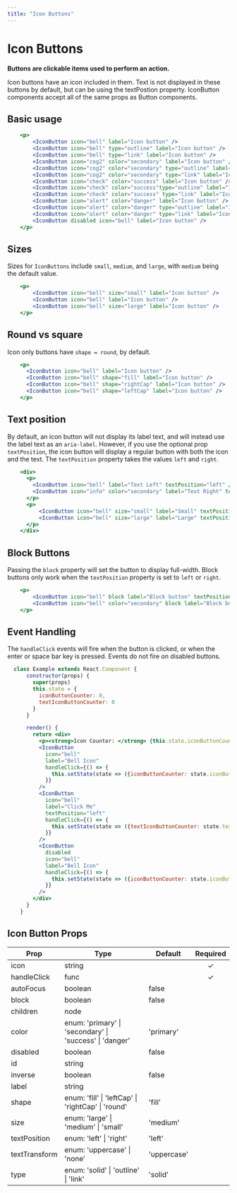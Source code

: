 ```yaml
---
title: "Icon Buttons"
---
```


# Icon Buttons

**Buttons are clickable items used to perform an action.**

Icon buttons have an icon included in them.  Text is not displayed in these buttons by default, but can be using the textPostion property.
IconButton components accept all of the same props as Button components.

## Basic usage

```.jsx
    <p>
        <IconButton icon="bell" label="Icon button" />
        <IconButton icon="bell" type="outline" label="Icon button" />
        <IconButton icon="bell" type="link" label="Icon button" />
        <IconButton icon="cog2" color="secondary" label="Icon button" />
        <IconButton icon="cog2" color="secondary" type="outline" label="Icon button" />
        <IconButton icon="cog2" color="secondary" type="link" label="Icon button" />
        <IconButton icon="check" color="success" label="Icon button" />
        <IconButton icon="check" color="success"type="outline" label="Icon button" />
        <IconButton icon="check" color="success" type="link" label="Icon button" />
        <IconButton icon="alert" color="danger" label="Icon button" />
        <IconButton icon="alert" color="danger" type="outline" label="Icon button" />
        <IconButton icon="alert" color="danger" type="link" label="Icon button" />
        <IconButton disabled icon="bell" label="Icon button" />
    </p>
```

## Sizes

Sizes for `IconButtons` include `small`, `medium`, and `large`, with `medium` being the default value.

```.jsx
    <p>
        <IconButton icon="bell" size="small" label="Icon button" />
        <IconButton icon="bell" label="Icon button" />
        <IconButton icon="bell" size="large" label="Icon button" />
    </p>
```

## Round vs square

Icon only buttons have `shape = round`, by default.

```.jsx
    <p>
      <IconButton icon="bell" label="Icon button" />
      <IconButton icon="bell" shape="fill" label="Icon button" />
      <IconButton icon="bell" shape="rightCap" label="Icon button" />
      <IconButton icon="bell" shape="leftCap" label="Icon button" />
    </p>
```

## Text position

By default, an icon button will not display its label text, and will instead use the label text as an `aria-label`.
However, if you use the optional prop `textPosition`, the icon button will display a regular button with both the icon and the text.
The `textPosition` property takes the values `left` and `right`.

```.jsx
    <div>
      <p>
        <IconButton icon="bell" label="Text Left" textPosition="left" />
        <IconButton icon="info" color="secondary" label="Text Right" textPosition="right" />
      </p>
      <p>
          <IconButton icon="bell" size="small" label="Small" textPosition="left" />
          <IconButton icon="bell" size="large" label="Large" textPosition="left" />
      </p>
    </div>
```

##  Block Buttons
Passing the `block` property will set the button to display full-width.
Block buttons only work when the `textPosition` property is set to `left` or `right`.

```.jsx
    <p>
        <IconButton icon="bell" block label="Block button" textPosition="left" />
        <IconButton icon="bell" color="secondary" block label="Block button" textPosition="right" />
    </p>
```

## Event Handling

The `handleClick` events will fire when the button is clicked, or when the enter or space bar key is pressed.
Events do not fire on disabled buttons.

```.jsx
  class Example extends React.Component {
      constructor(props) {
        super(props)
        this.state = {
          iconButtonCounter: 0,
          textIconButtonCounter: 0
        }
      }

      render() {
        return <div>
          <p><strong>Icon Counter: </strong> {this.state.iconButtonCounter} | <strong>Text Icon Counter: </strong> {this.state.textIconButtonCounter}</p>
          <IconButton
            icon="bell"
            label="Bell Icon"
            handleClick={() => {
              this.setState(state => ({iconButtonCounter: state.iconButtonCounter + 1}))
            }}
          />
          <IconButton
            icon="bell"
            label="Click Me"
            textPosition="left"
            handleClick={() => {
              this.setState(state => ({textIconButtonCounter: state.textIconButtonCounter + 1}))
            }}
          />
          <IconButton
            disabled
            icon="bell"
            label="Bell Icon"
            handleClick={() => {
              this.setState(state => ({iconButtonCounter: state.iconButtonCounter + 1}))
            }}
          />
        </div>
      }
    }
```

## Icon Button Props

| Prop                   | Type  | Default | Required    |
| -----------------------|------ |---------|:-----------:|
| icon | string | | &#10003;
| handleClick | func | | &#10003;
| autoFocus | boolean | false |
| block | boolean | false |
| children | node | |
| color | enum: 'primary' &#124; 'secondary' &#124; 'success' &#124; 'danger' | 'primary' |
| disabled | boolean | false |
| id | string | |
| inverse | boolean | false |
| label | string | |
| shape | enum: 'fill' &#124; 'leftCap' &#124; 'rightCap' &#124; 'round' | 'fill' |
| size | enum: 'large' &#124; 'medium' &#124; 'small' | 'medium' |
| textPosition | enum: 'left' &#124; 'right' | 'left' |
| textTransform | enum: 'uppercase' &#124; 'none' | 'uppercase' |
| type | enum: 'solid' &#124; 'outline' &#124; 'link' | 'solid' |
